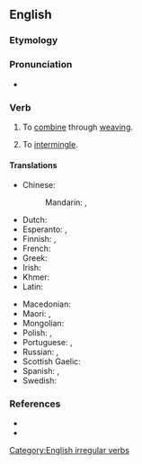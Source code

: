 ==English==

===Etymology===
{{prefix|en|inter|weave}}

===Pronunciation===
* {{IPA|/ɪntəɹˈwiːv/|lang=en}}

===Verb===
{{en-verb|interweaves|interweaving|interwove|past2=interweaved|interwoven|past_ptc2=interweaved}}

# {{lb|en|transitive}} To [[combine]] through [[weaving]].
# {{lb|en|intransitive}} To [[intermingle]].

====Translations====
{{trans-top|to combine through weaving}}
* Chinese:
*: Mandarin: {{t+|cmn|交織}}, {{t+|cmn|交织|tr=jiāozhī}}
* Dutch: {{t|nl|aanelkaarweven}}
* Esperanto: {{t|eo|interplekti}}, {{t|eo|kunplekti}}
* Finnish: {{t|fi|[[kutoa]] [[yhteen]]}}, {{t|fi|[[punoa]] [[yhteen]]}}
* French: {{t+|fr|entrelacer}}
* Greek: {{t+|el|συνυφαίνω}}
* Irish: {{t|ga|idirfhigh}}
* Khmer: {{t-needed|km}}
* Latin: {{t|la|nectō}}
{{trans-mid}}
* Macedonian: {{t|mk|препле́тува}}
* Maori: {{t|mi|kōtui}}, {{t|mi|rauwiri}}
* Mongolian: {{t+|mn|сүлжих|sc=Cyrl}}
* Polish: {{t|pl|przeplatać|impf}}, {{t|pl|przepleść|pf}}
* Portuguese: {{t+|pt|entrançar}}, {{t+|pt|entrelaçar}}
* Russian: {{t+|ru|переплета́ть|impf}}, {{t+|ru|переплести́|pf}}
* Scottish Gaelic: {{t|gd|eadar-fhigh}}
* Spanish: {{t+|es|entretejer}}, {{t+|es|entrelazar}}
* Swedish: {{t|sv|sammanfläta}}
{{trans-bottom}}

===References===
* {{R:Century 1911}}
* {{R:Webster 1913}}

[[Category:English irregular verbs]]